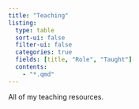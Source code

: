 ```yaml
---
title: "Teaching"
listing:
  type: table
  sort-ui: false
  filter-ui: false
  categories: true
  fields: [title, "Role", "Taught"]
  contents:
    - "*.qmd"
---
```


All of my teaching resources.
